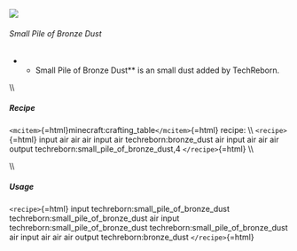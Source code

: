 ![](/mods/techreborn/small_pile_of_bronze_dust.png)

###### Small Pile of Bronze Dust

-   -   Small Pile of Bronze Dust** is an small dust added by
        TechReborn.

\\\\

##### Recipe

`<mcitem>`{=html}minecraft:crafting_table`</mcitem>`{=html} recipe: \\\\
`<recipe>`{=html} input air air air input air techreborn:bronze_dust air
input air air air output techreborn:small_pile_of_bronze_dust,4
`</recipe>`{=html} \\\\

\\\\

##### Usage

`<recipe>`{=html} input techreborn:small_pile_of_bronze_dust
techreborn:small_pile_of_bronze_dust air input
techreborn:small_pile_of_bronze_dust
techreborn:small_pile_of_bronze_dust air input air air air output
techreborn:bronze_dust `</recipe>`{=html}
